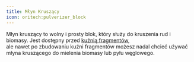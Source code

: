 ```yaml
---  
title: Młyn Kruszący  
icon: oritech:pulverizer_block  
---  
```


Młyn kruszący to wolny i prosty blok, który służy do kruszenia rud i biomasy. Jest dostępny przed [kuźnią fragmentów](../processing/fragment_forge),  
ale nawet po zbudowaniu kuźni fragmentów możesz nadal chcieć używać młyna kruszącego do mielenia biomasy lub pyłu węglowego.  
